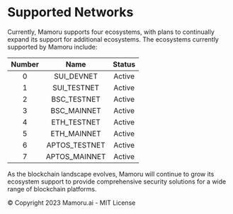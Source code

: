 # Supported Networks
Currently, Mamoru supports four ecosystems, with plans to continually expand its support for additional ecosystems. The ecosystems currently supported by Mamoru include:

| Number |          Name         |                 Status                  |
|:-----:|:----------------------:|:---------------------------------------:|
|  0 |     SUI_DEVNET                            | Active |
|  1 |     SUI_TESTNET                           | Active |
|  2 |     BSC_TESTNET                           | Active |
|  3 |     BSC_MAINNET                           | Active |
|  4 |     ETH_TESTNET                           | Active |
|  5 |     ETH_MAINNET                           | Active |
|  6 |     APTOS_TESTNET                         | Active |
|  7 |     APTOS_MAINNET                         | Active |

As the blockchain landscape evolves, Mamoru will continue to grow its ecosystem support to provide comprehensive security solutions for a wide range of blockchain platforms.

© Copyright 2023 Mamoru.ai - MIT License